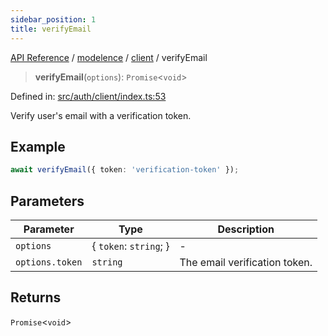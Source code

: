 ```yaml
---
sidebar_position: 1
title: verifyEmail
---
```


[API Reference](/api-reference/modelence/client/functions/../../../index) / [modelence](/api-reference/modelence/client/functions/../../index) / [client](/api-reference/modelence/client/functions/../index) / verifyEmail

> **verifyEmail**(`options`): `Promise`\<`void`\>

Defined in: [src/auth/client/index.ts:53](https://github.com/modelence/modelence/blob/74a0b23212372269e92d9008022b1336b6340859/packages/modelence/src/auth/client/index.ts#L53)

Verify user's email with a verification token.

## Example

```ts
await verifyEmail({ token: 'verification-token' });
```

## Parameters

| Parameter | Type | Description |
| ------ | ------ | ------ |
| `options` | \{ `token`: `string`; \} | - |
| `options.token` | `string` | The email verification token. |

## Returns

`Promise`\<`void`\>
